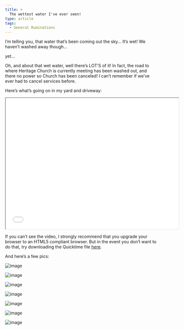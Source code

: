 ```yaml
---
title: >
  The wettest water I've ever seen!
type: article
tags:
  - General Ruminations
---
```


I’m telling you, that water that’s been coming out the sky… It’s wet! We haven’t washed away though…

yet…

Oh, and about that wet water, well there’s LOT’S of it! In fact, the road to where Heritage Church is currently meeting has been washed out, and there no power so Church has been canceled! I can’t remember if we’ve ever had to cancel services before.

Here’s what’s going on in my yard and driveway:

<iframe
    style={{
        border: '0px',
    }}
    src="/qtembeds/2010-05-01-flashflooding-drivewayissues/2010-05-01-flashflooding-drivewayissues.php"
    width="570"
    height="430"
></iframe>


If you can’t see the video, I strongly recommend that you upgrade your browser to an HTML5 compliant browser. But in the event you don’t want to do that, try downloading the Quicktime file [here](/images/uploads/2010-05-01-flashflooding-drivewayissues/2010-05-01-flashflooding-drivewayissues.mp4).

And here’s a few pics:

![image](/images/uploads/IMG_0001.jpg)

![image](/images/uploads/IMG_0002.jpg)

![image](/images/uploads/IMG_0003.jpg)

![image](/images/uploads/IMG_0004.jpg)

![image](/images/uploads/IMG_0006.jpg)

![image](/images/uploads/IMG_0008.jpg)

![image](/images/uploads/IMG_0009.jpg)
